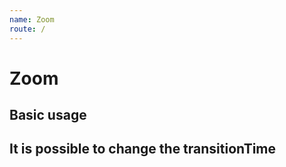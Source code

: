 ```yaml
---
name: Zoom
route: /
---
```



# Zoom

<PropsTable of={Zoom} />

## Basic usage

<Playground>
  <Zoom
    img="https://www.lifeofpix.com/wp-content/uploads/2018/06/20180120-P1201659-1600x1089.jpg"
    zoomScale={3}
    height={600}
    width={600}
  />
</Playground>

## It is possible to change the transitionTime
<Playground>
  <Zoom
    img="https://www.lifeofpix.com/wp-content/uploads/2018/06/20180120-P1201659-1600x1089.jpg"
    zoomScale={3}
    height={600}
    width={600}
    transitionTime={0.5}
  />
</Playground>

